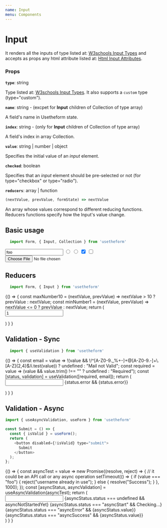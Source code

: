 ---
name: Input
menu: Components
---


# Input
It renders all the inputs of type listed at: [W3schools Input Types](https://www.w3schools.com/html/html_form_input_types.asp) and accepts as props any html attribute listed at: [Html Input Attributes](https://www.w3schools.com/tags/tag_input.asp).

### Props

**`type`**: string

Type listed at: [W3schools Input Types](https://www.w3schools.com/html/html_form_input_types.asp).
It also supports a `custom` type (type="custom").

**`name`**: string - (excpet for **Input** children of Collection of type array)

A field's name in Usetheform state.

**`index`**: string - (only for **Input** children of Collection of type array)

A field's index in array Collection.

**`value`**: string | number | object

Specifies the initial value of an *input* element.

**`checked`**: boolean

Specifies that an *input* element should be pre-selected or not (for type="checkbox" or type="radio").

**`reducers`**: array | function

```javascript
(nextValue, prevValue, formState) => nextValue
```
 
An array whose values correspond to different reducing functions.
Reducers functions specify how the Input's value change.

## Basic usage

```javascript
  import Form, { Input, Collection } from 'usetheform'
```

<Playground>
  <Form>
    <Input type="text" name="name" value="foo" />
    <Input type="radio" name="sex" value="M" />
    <Input type="radio" name="sex" value="F" />
    <Input type="checkbox" name="one" checked />
    <Input type="checkbox" name="second" />
    <Input type="file" name="file" />
  </Form>
</Playground>

## Reducers

```javascript
  import Form, { Input } from 'usetheform'
```

<Playground>
{() => {
    const maxNumber10 = (nextValue, prevValue) => nextValue > 10 ? prevValue : nextValue;
    const minNumber1 = (nextValue, prevValue) => nextValue <= 0 ? prevValue : nextValue;
    return (
      <Form>
        <Input type="number" name="numberWithReducer" reducers={[minNumber1, maxNumber10]} value="1" />
      </Form>
    )
  }
}
</Playground>

## Validation - Sync

```javascript
  import { useValidation } from 'usetheform'
```

<Playground>
{() => {
    const email = value =>
    !(value && !/^[A-Z0-9._%+-]+@[A-Z0-9.-]+\.[A-Z]{2,4}$/i.test(value))
      ? undefined
      : "Mail not Valid";
    const required = value => (value && value.trim() !== "" ? undefined : "Required");
    const [status, validation] = useValidation([required, email]);
    return (
      <Form>
        <Input type="text" name="email" touched {...validation} />
        {status.error && <label>{status.error}</label>}
      </Form>
    )
  }
}
</Playground>


## Validation - Async

```javascript
import { useAsyncValidation, useForm } from 'usetheform'

const Submit = () => {
  const { isValid } = useForm();
  return (
    <button disabled={!isValid} type="submit">
      Submit
    </button>
  );
};

```

<Playground>
{() => {
    const asyncTest = value =>
      new Promise((resolve, reject) => {
        // it could be an API call or any async operation
        setTimeout(() => {
          if (value === "foo") {
            reject("username already in use");
          } else {
            resolve("Success");
          }
        }, 1000);
    });
    const [asyncStatus, asyncValidation] = useAsyncValidation(asyncTest);
    return (
      <Form>
        <Input type="text" name="username" touched {...asyncValidation} />
        {asyncStatus.status === undefined && <label>asyncNotStartedYet</label>}
        {asyncStatus.status === "asyncStart" && <label>Checking...</label>}
        {asyncStatus.status === "asyncError" && <label>{asyncStatus.value}</label>}
        {asyncStatus.status === "asyncSuccess" && <label>{asyncStatus.value}</label>}
        <br />
        <Submit />
      </Form>
    )
  }
}
</Playground>